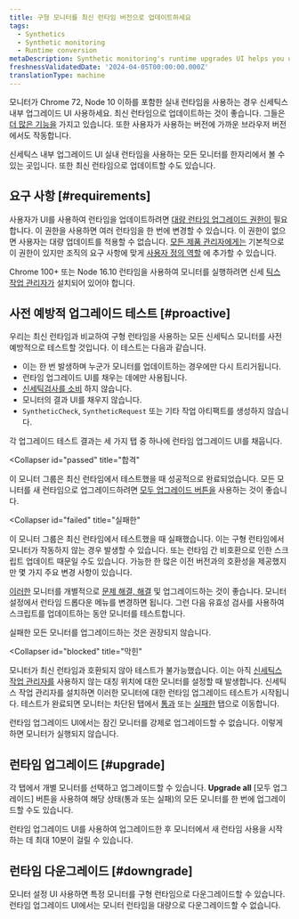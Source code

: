 ```yaml
---
title: 구형 모니터를 최신 런타임 버전으로 업데이트하세요
tags:
  - Synthetics
  - Synthetic monitoring
  - Runtime conversion
metaDescription: Synthetic monitoring's runtime upgrades UI helps you update legacy monitors to the latest runtimes.
freshnessValidatedDate: '2024-04-05T00:00:00.000Z'
translationType: machine
---
```


모니터가 Chrome 72, Node 10 이하를 포함한 실내 런타임을 사용하는 경우 신세틱스 내부 업그레이드 UI 사용하세요. 최신 런타임으로 업데이트하는 것이 좋습니다. 그들은 [더 많은 기능을](/docs/synthetics/synthetic-monitoring/using-monitors/new-runtime/) 가지고 있습니다. 또한 사용자가 사용하는 버전에 가까운 브라우저 버전에서도 작동합니다.

신세틱스 내부 업그레이드 UI 실내 런타임을 사용하는 모든 모니터를 한자리에서 볼 수 있는 곳입니다. 또한 최신 런타임으로 업데이트할 수도 있습니다.

## 요구 사항 [#requirements]

사용자가 UI를 사용하여 런타임을 업데이트하려면 [대량 런타임 업그레이드 권한이](/docs/accounts/accounts-billing/new-relic-one-user-management/user-permissions/#synthetics) 필요합니다. 이 권한을 사용하면 여러 런타임을 한 번에 변경할 수 있습니다. 이 권한이 없으면 사용자는 대량 업데이트를 적용할 수 없습니다. [모든 제품 관리자에게는](/docs/accounts/accounts-billing/new-relic-one-user-management/user-management-concepts/#standard-roles) 기본적으로 이 권한이 있지만 조직의 요구 사항에 맞게 [사용자 정의 역할](/docs/accounts/accounts-billing/new-relic-one-user-management/user-management-concepts/#roles) 에 추가할 수 있습니다.

Chrome 100+ 또는 Node 16.10 런타임을 사용하여 모니터를 실행하려면 신세 [틱스](/docs/synthetics/synthetic-monitoring/private-locations/private-locations-overview-monitor-internal-sites-add-new-locations/) [작업 관리자가](/docs/synthetics/synthetic-monitoring/private-locations/job-manager-transition-guide/) 설치되어 있어야 합니다.

## 사전 예방적 업그레이드 테스트 [#proactive]

우리는 최신 런타임과 비교하여 구형 런타임을 사용하는 모든 신세틱스 모니터를 사전 예방적으로 테스트할 것입니다. 이 테스트는 다음과 같습니다.

* 이는 한 번 발생하며 누군가 모니터를 업데이트하는 경우에만 다시 트리거됩니다.
* 런타임 업그레이드 UI를 채우는 데에만 사용됩니다.
* [신세틱검사를 소비](/docs/synthetics/synthetic-monitoring/getting-started/monitor-limits/#edition-limits) 하지 않습니다.
* 모니터의 결과 UI를 채우지 않습니다.
* `SyntheticCheck`, `SyntheticRequest` 또는 기타 작업 아티팩트를 생성하지 않습니다.

각 업그레이드 테스트 결과는 세 가지 탭 중 하나에 런타임 업그레이드 UI를 채웁니다.

<Collapser
  id="passed"
  title="합격"
>
  이 모니터 그룹은 최신 런타임에서 테스트했을 때 성공적으로 완료되었습니다. 모든 모니터를 새 런타임으로 업그레이드하려면 [모두 업그레이드 버튼을](#upgrade) 사용하는 것이 좋습니다.
</Collapser>

<Collapser
  id="failed"
  title="실패한"
>
  이 모니터 그룹은 최신 런타임에서 테스트했을 때 실패했습니다. 이는 구형 런타임에서 모니터가 작동하지 않는 경우 발생할 수 있습니다. 또는 런타임 간 비호환으로 인한 스크립트 업데이트 때문일 수도 있습니다. 가능한 한 많은 이전 버전과의 호환성을 제공했지만 몇 가지 주요 변경 사항이 있습니다.

  [이러한](/docs/synthetics/synthetic-monitoring/using-monitors/new-runtime/#runtime-convert) 모니터를 개별적으로 [문제 해결, 해결](/docs/synthetics/synthetic-monitoring/troubleshooting/runtime-upgrade-troubleshooting/) 및 업그레이드하는 것이 좋습니다. 모니터 설정에서 런타임 드롭다운 메뉴를 변경하면 됩니다. 그런 다음 유효성 검사를 사용하여 스크립트를 업데이트하는 동안 모니터를 테스트합니다.

  <Callout variant="tip">
    실패한 모든 모니터를 업그레이드하는 것은 권장되지 않습니다.
  </Callout>
</Collapser>

<Collapser
  id="blocked"
  title="막힌"
>
  모니터가 최신 런타임과 호환되지 않아 테스트가 불가능했습니다. 이는 아직 [신세틱스 작업 관리자를](#requirements) 사용하지 않는 대칭 위치에 대한 모니터를 설정할 때 발생합니다. 신세틱스 작업 관리자를 설치하면 이러한 모니터에 대한 런타임 업그레이드 테스트가 시작됩니다. 테스트가 완료되면 모니터는 차단된 탭에서 [통과](#passed) 또는 [실패한](#failed) 탭으로 이동합니다.

  런타임 업그레이드 UI에서는 잠긴 모니터를 강제로 업그레이드할 수 없습니다. 이렇게 하면 모니터가 실행되지 않습니다.
</Collapser>

## 런타임 업그레이드 [#upgrade]

각 탭에서 개별 모니터를 선택하고 업그레이드할 수 있습니다. **Upgrade all** \[모두 업그레이드] 버튼을 사용하여 해당 상태(통과 또는 실패)의 모든 모니터를 한 번에 업그레이드할 수도 있습니다.

런타임 업그레이드 UI를 사용하여 업그레이드한 후 모니터에서 새 런타임 사용을 시작하는 데 최대 10분이 걸릴 수 있습니다.

## 런타임 다운그레이드 [#downgrade]

모니터 설정 UI 사용하면 특정 모니터를 구형 런타임으로 다운그레이드할 수 있습니다. 런타임 업그레이드 UI에서는 모니터 런타임을 대량으로 다운그레이드할 수 없습니다.